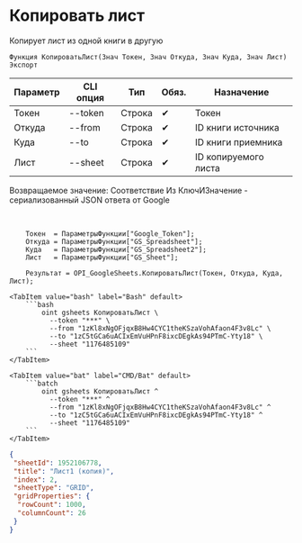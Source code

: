 ﻿---
sidebar_position: 3
description: Копировать лист и другие функции для работы с Google Sheets в Открытом пакете интеграций - бесплатной open-source библиотеке интеграций для 1С:Предприятие 8, OneScript и CLI
keywords: [1C, 1С, 1С:Предприятие, 1С:Предприятие 8.3, API, Интеграция, Сервисы, Обмен, OneScript, CLI, Google Sheets]
---


# Копировать лист
 Копирует лист из одной книги в другую



`Функция КопироватьЛист(Знач Токен, Знач Откуда, Знач Куда, Знач Лист) Экспорт`

  | Параметр | CLI опция | Тип | Обяз. | Назначение |
  |-|-|-|-|-|
  | Токен | --token | Строка | &#x2714; | Токен |
  | Откуда | --from | Строка | &#x2714; | ID книги источника |
  | Куда | --to | Строка | &#x2714; | ID книги приемника |
  | Лист | --sheet | Строка | &#x2714; | ID копируемого листа |

  
  Возвращаемое значение:   Соответствие Из КлючИЗначение - сериализованный JSON ответа от Google

<br/>



```bsl title="Пример использования для 1С:Предприятие/OneScript"
    Токен  = ПараметрыФункции["Google_Token"];
    Откуда = ПараметрыФункции["GS_Spreadsheet"];
    Куда   = ПараметрыФункции["GS_Spreadsheet2"];
    Лист   = ПараметрыФункции["GS_Sheet"];

    Результат = OPI_GoogleSheets.КопироватьЛист(Токен, Откуда, Куда, Лист);
```
    

 <Tabs>
  
    <TabItem value="bash" label="Bash" default>
        ```bash
            oint gsheets КопироватьЛист \
              --token "***" \
              --from "1zKl8xNgOFjqxB8Hw4CYC1theKSzaVohAfaon4F3v8Lc" \
              --to "1zC5tGCa6uACIxEmVuHPnF8ixcDEgkAs94PTmC-Yty18" \
              --sheet "1176485109"
        ```
    </TabItem>
  
    <TabItem value="bat" label="CMD/Bat" default>
        ```batch
            oint gsheets КопироватьЛист ^
              --token "***" ^
              --from "1zKl8xNgOFjqxB8Hw4CYC1theKSzaVohAfaon4F3v8Lc" ^
              --to "1zC5tGCa6uACIxEmVuHPnF8ixcDEgkAs94PTmC-Yty18" ^
              --sheet "1176485109"
        ```
    </TabItem>
</Tabs>


```json title="Результат"
{
 "sheetId": 1952106778,
 "title": "Лист1 (копия)",
 "index": 2,
 "sheetType": "GRID",
 "gridProperties": {
  "rowCount": 1000,
  "columnCount": 26
 }
}
```
